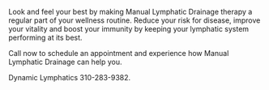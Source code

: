 Look and feel your best by making Manual Lymphatic Drainage therapy a regular part of your wellness routine. Reduce your risk for disease, improve your vitality and boost your immunity by keeping your lymphatic system performing at its best.

Call now to schedule an appointment and experience how Manual Lymphatic Drainage can help you.

Dynamic Lymphatics 310-283-9382.
